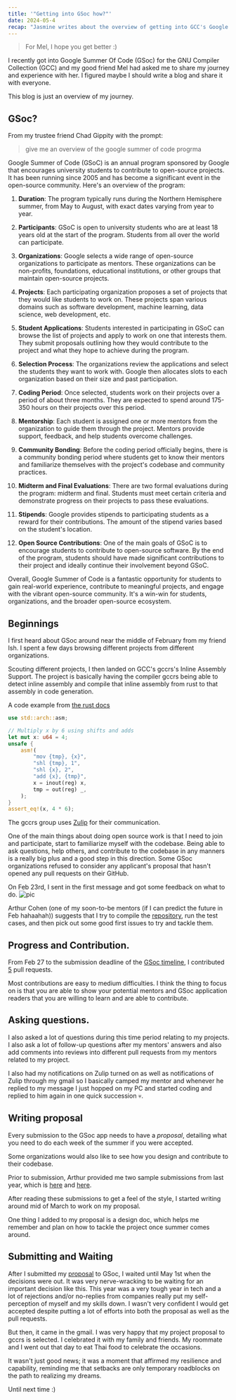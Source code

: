 ```yaml
---
title: '"Getting into GSoc how?"'
date: 2024-05-4
recap: "Jasmine writes about the overview of getting into GCC's Google Summer Of Code 2024, from a request of a friend."
---
```



> For Mel, I hope you get better :)

I recently got into Google Summer Of Code (GSoc) for the GNU Compiler Collection
(GCC) and my good friend Mel had asked me to share my journey and
experience with her.
I figured maybe I should write a blog and share it with everyone.

This blog is just an overview of my journey.
## GSoc?
From my trustee friend Chad Gippity with the prompt:
> give me an overview of the google summer of code progrma


Google Summer of Code (GSoC) is an annual program sponsored by Google that encourages university students to contribute to open-source projects. It has been running since 2005 and has become a significant event in the open-source community. Here's an overview of the program:

1. **Duration**: The program typically runs during the Northern Hemisphere summer, from May to August, with exact dates varying from year to year.

2. **Participants**: GSoC is open to university students who are at least 18 years old at the start of the program. Students from all over the world can participate.

3. **Organizations**: Google selects a wide range of open-source organizations to participate as mentors. These organizations can be non-profits, foundations, educational institutions, or other groups that maintain open-source projects.

4. **Projects**: Each participating organization proposes a set of projects that they would like students to work on. These projects span various domains such as software development, machine learning, data science, web development, etc.

5. **Student Applications**: Students interested in participating in GSoC can browse the list of projects and apply to work on one that interests them. They submit proposals outlining how they would contribute to the project and what they hope to achieve during the program.

6. **Selection Process**: The organizations review the applications and select the students they want to work with. Google then allocates slots to each organization based on their size and past participation.

7. **Coding Period**: Once selected, students work on their projects over a period of about three months. They are expected to spend around 175-350 hours on their projects over this period.

8. **Mentorship**: Each student is assigned one or more mentors from the organization to guide them through the project. Mentors provide support, feedback, and help students overcome challenges.

9. **Community Bonding**: Before the coding period officially begins, there is a community bonding period where students get to know their mentors and familiarize themselves with the project's codebase and community practices.

10. **Midterm and Final Evaluations**: There are two formal evaluations during the program: midterm and final. Students must meet certain criteria and demonstrate progress on their projects to pass these evaluations.

11. **Stipends**: Google provides stipends to participating students as a reward for their contributions. The amount of the stipend varies based on the student's location.

12. **Open Source Contributions**: One of the main goals of GSoC is to encourage students to contribute to open-source software. By the end of the program, students should have made significant contributions to their project and ideally continue their involvement beyond GSoC.

Overall, Google Summer of Code is a fantastic opportunity for students to gain real-world experience, contribute to meaningful projects, and engage with the vibrant open-source community. It's a win-win for students, organizations, and the broader open-source ecosystem.

## Beginnings

I first heard about GSoc around near the middle of February from my friend Ish. I spent a few days browsing different projects
from different organizations.

Scouting different projects, I then landed on GCC's gccrs's Inline Assembly Support. The project is basically having the compiler
gccrs being able to detect inline assembly and compile that inline assembly from rust to that assembly in code generation.

A code example from [the rust docs](https://doc.rust-lang.org/reference/inline-assembly.html)
```rust
use std::arch::asm;

// Multiply x by 6 using shifts and adds
let mut x: u64 = 4;
unsafe {
    asm!(
        "mov {tmp}, {x}",
        "shl {tmp}, 1",
        "shl {x}, 2",
        "add {x}, {tmp}",
        x = inout(reg) x,
        tmp = out(reg) _,
    );
}
assert_eq!(x, 4 * 6);
```

The gccrs group uses [Zulip](https://en.wikipedia.org/wiki/Zulip) for their communication.

One of the main things about doing open source work is that I need to join and participate,
start to familiarize myself with the codebase. Being able to ask questions, help others, and contribute to the
codebase in any manners is a really big plus and a good step in this direction. Some GSoc organizations refused to
consider any applicant's proposal that hasn't opened any pull requests on their GitHub.

On Feb 23rd, I sent in the first message and got some feedback on what to do.
![pic](/blogs/getting_gsoc_1.png)

Arthur Cohen (one of my soon-to-be mentors (if I can predict the future in Feb hahaahah)) suggests that I try to compile
the [repository](https://github.com/Rust-GCC/gccrs), run the test cases, and then pick out some good first issues to try
and tackle them.

## Progress and Contribution.

From Feb 27 to the submission deadline of the [GSoc timeline](https://summerofcode.withgoogle.com/programs/2024),
I contributed [5](https://github.com/Rust-GCC/gccrs/pulls?q=author%3Abadumbatish+created%3A%3C2024-04-10) pull requests.

Most contributions are easy to medium difficulties. I think the thing to focus on is that you are able to show
your potential mentors and GSoc application readers that you are willing to learn and are able to contribute.

## Asking questions.

I also asked a lot of questions during this time period relating to my projects.
I also ask a lot of follow-up questions after my mentors' answers and also add comments into reviews into different
pull requests from my mentors related to my project.

I also had my notifications on Zulip turned on as well as notifications of Zulip through my gmail so I basically
camped my mentor and whenever he replied to my message I just hopped on my PC and started coding and replied to him again
in one quick succession 💀.

## Writing proposal

Every submission to the GSoc app needs to have a *proposal*, detailing what you need to do each week of the summer if you were accepted.

Some organizations would also like to see how you design and contribute to their codebase.

Prior to submission, Arthur provided me two sample submissions from last year, which is [here](/blogs/getting_gsoc_sample_1.pdf) and [here](/blogs/getting_gsoc_sample_2.pdf).

After reading these submissions to get a feel of the style, I started writing around mid of March to work on my proposal.

One thing I added to my proposal is a design doc, which helps me remember and plan on how to tackle the project once summer comes around.
## Submitting and Waiting

After I submitted my [proposal](https://hackmd.io/@e9TFlaClQkeW_uxeFS2ycw/r1TFZhopp) to GSoc, I waited until May 1st when the decisions were out. It was very nerve-wracking
to be waiting for an important decision like this. This year was a very tough year in tech and a lot of rejections and/or
no-replies from companies really put my self-perception of myself and my skills down. I wasn't very confident I would get
accepted despite putting a lot of efforts into both the proposal as well as the pull requests.

But then, it came in the gmail. I was very happy that my project proposal to gccrs is selected. I celebrated it with my family and friends.
My roommate and I went out that day to eat Thai food to celebrate the occasions.

It wasn't just good news; it was a moment that affirmed my resilience and capability,
reminding me that setbacks are only temporary roadblocks on the path to realizing my dreams.

Until next time :)